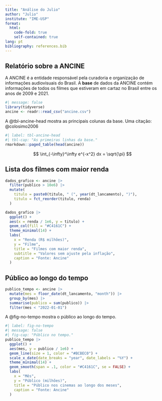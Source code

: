 ```yaml
---
title: "Análise do Julio"
author: "Julio"
institute: "IME-USP"
format: 
  html:
    code-fold: true
    self-contained: true
lang: pt
bibliography: references.bib
---
```


## Relatório sobre a ANCINE

A ANCINE é a entidade responsável pela curadoria e organização de informações audiovisuais do Brasil. A **base** de dados da ANCINE contém informações de todos os filmes que estiveram em cartaz no Brasil entre os anos de 2009 e 2021.

```r
#| message: false
library(tidyverse)
ancine <- readr::read_csv("ancine.csv")
```

A @tbl-ancine-head mostra as principais colunas da base. Uma citação: @colosimo2006

```r
#| label: tbl-ancine-head
#| tbl-cap: "As primeiras linhas da base."
rmarkdown::paged_table(head(ancine))
```

$$
\int_{-\infty}^\infty e^{-x^2} dx = \sqrt{\pi}
$$


## Lista dos filmes com maior renda

```r
dados_grafico <- ancine |> 
  filter(publico > 10e6) |> 
  mutate(
    titulo = paste0(titulo, " (", year(dt_lancamento), ")"),
    titulo = fct_reorder(titulo, renda)
  )
```

```r
dados_grafico |> 
  ggplot() +
  aes(x = renda / 1e6, y = titulo) +
  geom_col(fill = "#C4161C") +
  theme_minimal(14) +
  labs(
    x = "Renda (R$ milhões)",
    y = "Filme",
    title = "Filmes com maior renda",
    subtitle = "Valores sem ajuste pela inflação",
    caption = "Fonte: Ancine"
  )
```

## Público ao longo do tempo

```r
publico_tempo <- ancine |> 
  mutate(mes = floor_date(dt_lancamento, "month")) |> 
  group_by(mes) |> 
  summarise(publico = sum(publico)) |> 
  filter(mes < "2022-01-01")
```

A @fig-no-tempo mostra o público ao longo do tempo.

```r
#| label: fig-no-tempo
#| message: false
#| fig-cap: "Público no tempo."
publico_tempo |> 
  ggplot() +
  aes(mes, y = publico / 1e6) +
  geom_line(size = 1, color = "#BCBEC0") +
  scale_x_date(date_breaks = "year", date_labels = "%Y") +
  theme_minimal(14) +
  geom_smooth(span = .1, color = "#C4161C", se = FALSE) +
  labs(
    x = "Mês",
    y = "Público (milhões)",
    title = "Público nos cinemas ao longo dos meses",
    caption = "Fonte: Ancine"
  )
```

